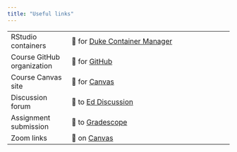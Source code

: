 ```yaml
---
title: "Useful links"
---
```


|                            |                                                                          |
|----------------------------|--------------------------------------------------------------------------|
| RStudio containers         | 🔗 for [Duke Container Manager](https://cmgr.oit.duke.edu/containers)    |
| Course GitHub organization | 🔗 for [GitHub](https://github.com/biostat725-sp25)                      |
| Course Canvas site         | 🔗 for [Canvas](https://canvas.duke.edu/courses/53305)                   |
| Discussion forum           | 🔗 to [Ed Discussion](https://edstem.org/us/courses/68995/discussion/)   |
| Assignment submission      | 🔗 to [Gradescope](https://www.gradescope.com/courses/903622)            |
| Zoom links                 | 🔗 on [Canvas](https://canvas.duke.edu/courses/53305/external_tools/184) |

